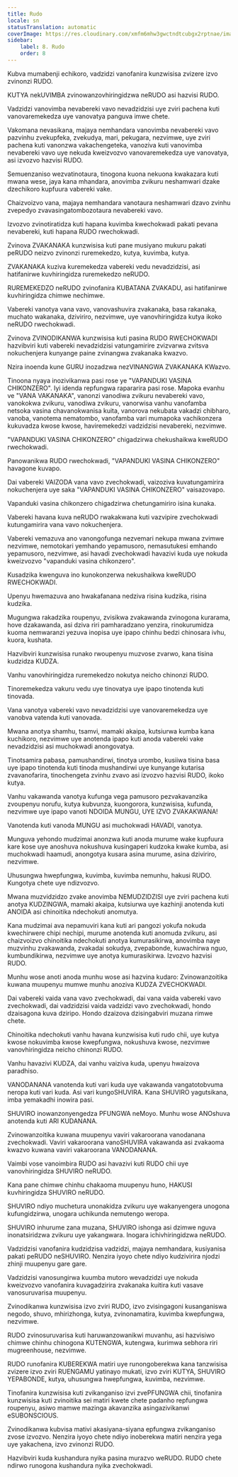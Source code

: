 ```yaml
---
title: Rudo
locale: sn
statusTranslation: automatic
coverImage: https://res.cloudinary.com/xmfm6mhw3gwctndtcubgx2rptnae/image/upload/v1740337243/small_cover_educacion_fundamental_a051170f1c.webp
sidebar:
    label: 8. Rudo
    order: 8
---
```

Kubva mumabenji echikoro, vadzidzi vanofanira kunzwisisa zvizere izvo zvinonzi RUDO.

KUTYA nekUVIMBA zvinowanzovhiringidzwa neRUDO asi hazvisi RUDO.

Vadzidzi vanovimba nevabereki vavo nevadzidzisi uye zviri pachena kuti vanovaremekedza uye vanovatya panguva imwe chete.

Vakomana nevasikana, majaya nemhandara vanovimba nevabereki vavo pazvinhu zvekupfeka, zvekudya, mari, pekugara, nezvimwe, uye zviri pachena kuti vanonzwa vakachengeteka, vanoziva kuti vanovimba nevabereki vavo uye nekuda kweizvozvo vanovaremekedza uye vanovatya, asi izvozvo hazvisi RUDO.

Semuenzaniso wezvatinotaura, tinogona kuona nekuona kwakazara kuti mwana wese, jaya kana mhandara, anovimba zvikuru neshamwari dzake dzechikoro kupfuura vabereki vake.

Chaizvoizvo vana, majaya nemhandara vanotaura neshamwari dzavo zvinhu zvepedyo zvavasingatombozotaura nevabereki vavo.

Izvozvo zvinotiratidza kuti hapana kuvimba kwechokwadi pakati pevana nevabereki, kuti hapana RUDO rwechokwadi.

Zvinova ZVAKANAKA kunzwisisa kuti pane musiyano mukuru pakati peRUDO neizvo zvinonzi ruremekedzo, kutya, kuvimba, kutya.

ZVAKANAKA kuziva kuremekedza vabereki vedu nevadzidzisi, asi hatifanirwe kuvhiringidza ruremekedzo neRUDO.

RUREMEKEDZO neRUDO zvinofanira KUBATANA ZVAKADU, asi hatifanirwe kuvhiringidza chimwe nechimwe.

Vabereki vanotya vana vavo, vanovashuvira zvakanaka, basa rakanaka, muchato wakanaka, dziviriro, nezvimwe, uye vanovhiringidza kutya ikoko neRUDO rwechokwadi.

Zvinova ZVINODIKANWA kunzwisisa kuti pasina RUDO RWECHOKWADI hazvibviri kuti vabereki nevadzidzisi vatungamirire zvizvarwa zvitsva nokuchenjera kunyange paine zvinangwa zvakanaka kwazvo.

Nzira inoenda kune GURU inozadzwa nezVINANGWA ZVAKANAKA KWazvo.

Tinoona nyaya inozivikanwa pasi rose ye "VAPANDUKI VASINA CHIKONZERO". Iyi idenda repfungwa rapararira pasi rose. Mapoka evanhu ve "VANA VAKANAKA", vanonzi vanodiwa zvikuru nevabereki vavo, vanokokwa zvikuru, vanodiwa zvikuru, vanorwisa vanhu vanofamba netsoka vasina chavanokwanisa kuita, vanorova nekubata vakadzi chibharo, vanoba, vanotema nematombo, vanofamba vari mumapoka vachikonzera kukuvadza kwose kwose, haviremekedzi vadzidzisi nevabereki, nezvimwe.

"VAPANDUKI VASINA CHIKONZERO" chigadzirwa chekushaikwa kweRUDO rwechokwadi.

Panowanikwa RUDO rwechokwadi, "VAPANDUKI VASINA CHIKONZERO" havagone kuvapo.

Dai vabereki VAIZODA vana vavo zvechokwadi, vaizoziva kuvatungamirira nokuchenjera uye saka "VAPANDUKI VASINA CHIKONZERO" vaisazovapo.

Vapanduki vasina chikonzero chigadzirwa chetungamiriro isina kunaka.

Vabereki havana kuva neRUDO rwakakwana kuti vazvipire zvechokwadi kutungamirira vana vavo nokuchenjera.

Vabereki vemazuva ano vanongofunga nezvemari nekupa mwana zvimwe nezvimwe, nemotokari yemhando yepamusoro, nemasutukesi emhando yepamusoro, nezvimwe, asi havadi zvechokwadi havazivi kuda uye nokuda kweizvozvo "vapanduki vasina chikonzero".

Kusadzika kwenguva ino kunokonzerwa nekushaikwa kweRUDO RWECHOKWADI.

Upenyu hwemazuva ano hwakafanana nedziva risina kudzika, risina kudzika.

Mugungwa rakadzika roupenyu, zvisikwa zvakawanda zvinogona kurarama, hove dzakawanda, asi dziva riri pamharadzano yenzira, rinokurumidza kuoma nemwaranzi yezuva inopisa uye ipapo chinhu bedzi chinosara ivhu, kuora, kushata.

Hazvibviri kunzwisisa runako rwoupenyu muzvose zvarwo, kana tisina kudzidza KUDZA.

Vanhu vanovhiringidza ruremekedzo nokutya neicho chinonzi RUDO.

Tinoremekedza vakuru vedu uye tinovatya uye ipapo tinotenda kuti tinovada.

Vana vanotya vabereki vavo nevadzidzisi uye vanovaremekedza uye vanobva vatenda kuti vanovada.

Mwana anotya shamhu, tsamvi, mamaki akaipa, kutsiurwa kumba kana kuchikoro, nezvimwe uye anotenda ipapo kuti anoda vabereki vake nevadzidzisi asi muchokwadi anongovatya.

Tinotsamira pabasa, pamushandirwi, tinotya urombo, kusiiwa tisina basa uye ipapo tinotenda kuti tinoda mushandirwi uye kunyange kutarisa zvavanofarira, tinochengeta zvinhu zvavo asi izvozvo hazvisi RUDO, ikoko kutya.

Vanhu vakawanda vanotya kufunga vega pamusoro pezvakavanzika zvoupenyu norufu, kutya kubvunza, kuongorora, kunzwisisa, kufunda, nezvimwe uye ipapo vanoti NDOIDA MUNGU, UYE IZVO ZVAKAKWANA!

Vanotenda kuti vanoda MUNGU asi muchokwadi HAVADI, vanotya.

Munguva yehondo mudzimai anonzwa kuti anoda murume wake kupfuura kare kose uye anoshuva nokushuva kusingaperi kudzoka kwake kumba, asi muchokwadi haamudi, anongotya kusara asina murume, asina dziviriro, nezvimwe.

Uhusungwa hwepfungwa, kuvimba, kuvimba nemunhu, hakusi RUDO. Kungotya chete uye ndizvozvo.

Mwana muzvidzidzo zvake anovimba NEMUDZIDZISI uye zviri pachena kuti anotya KUDZINGWA, mamaki akaipa, kutsiurwa uye kazhinji anotenda kuti ANOIDA asi chinoitika ndechokuti anomutya.

Kana mudzimai ava nepamuviri kana kuti ari pangozi yokufa nokuda kwechirwere chipi nechipi, murume anotenda kuti anomuda zvikuru, asi chaizvoizvo chinoitika ndechokuti anotya kumurasikirwa, anovimba naye muzvinhu zvakawanda, zvakadai sokudya, zvepabonde, kuwachirwa nguo, kumbundikirwa, nezvimwe uye anotya kumurasikirwa. Izvozvo hazvisi RUDO.

Munhu wose anoti anoda munhu wose asi hazvina kudaro: Zvinowanzoitika kuwana muupenyu mumwe munhu anoziva KUDZA ZVECHOKWADI.

Dai vabereki vaida vana vavo zvechokwadi, dai vana vaida vabereki vavo zvechokwadi, dai vadzidzisi vaida vadzidzi vavo zvechokwadi, hondo dzaisagona kuva dziripo. Hondo dzaizova dzisingabviri muzana rimwe chete.

Chinoitika ndechokuti vanhu havana kunzwisisa kuti rudo chii, uye kutya kwose nokuvimba kwose kwepfungwa, nokushuva kwose, nezvimwe vanovhiringidza neicho chinonzi RUDO.

Vanhu havazivi KUDZA, dai vanhu vaiziva kuda, upenyu hwaizova paradhiso.

VANODANANA vanotenda kuti vari kuda uye vakawanda vangatotobvuma neropa kuti vari kuda. Asi vari kungoSHUVIRA. Kana SHUVIRO yagutsikana, imba yemakadhi inowira pasi.

SHUVIRO inowanzonyengedza PFUNGWA neMoyo. Munhu wose ANOshuva anotenda kuti ARI KUDANANA.

Zvinowanzoitika kuwana muupenyu vaviri vakaroorana vanodanana zvechokwadi. Vaviri vakaroorana vanoSHUVIRA vakawanda asi zvakaoma kwazvo kuwana vaviri vakaroorana VANODANANA.

Vaimbi vose vanoimbira RUDO asi havazivi kuti RUDO chii uye vanovhiringidza SHUVIRO neRUDO.

Kana pane chimwe chinhu chakaoma muupenyu huno, HAKUSI kuvhiringidza SHUVIRO neRUDO.

SHUVIRO ndiyo muchetura unonakidza zvikuru uye wakanyengera unogona kufungidzirwa, unogara uchikunda nemutengo weropa.

SHUVIRO inhurume zana muzana, SHUVIRO ishonga asi dzimwe nguva inonatsiridzwa zvikuru uye yakangwara. Inogara ichivhiringidzwa neRUDO.

Vadzidzisi vanofanira kudzidzisa vadzidzi, majaya nemhandara, kusiyanisa pakati peRUDO neSHUVIRO. Nenzira iyoyo chete ndiyo kudzivirira njodzi zhinji muupenyu gare gare.

Vadzidzisi vanosungirwa kuumba mutoro wevadzidzi uye nokuda kweizvozvo vanofanira kuvagadzirira zvakanaka kuitira kuti vasave vanosuruvarisa muupenyu.

Zvinodikanwa kunzwisisa izvo zviri RUDO, izvo zvisingagoni kusanganiswa negodo, shuvo, mhirizhonga, kutya, zvinonamatira, kuvimba kwepfungwa, nezvimwe.

RUDO zvinosuruvarisa kuti haruwanzowanikwi muvanhu, asi hazvisiwo chimwe chinhu chinogona KUTENGWA, kutengwa, kurimwa sebhora riri mugreenhouse, nezvimwe.

RUDO runofanira KUBEREKWA matiri uye runongoberekwa kana tanzwisisa zvizere izvo zviri RUENGAMU yatinayo mukati, izvo zviri KUTYA, SHUVIRO YEPABONDE, kutya, uhusungwa hwepfungwa, kuvimba, nezvimwe.

Tinofanira kunzwisisa kuti zvikanganiso izvi zvePFUNGWA chii, tinofanira kunzwisisa kuti zvinoitika sei matiri kwete chete padanho repfungwa roupenyu, asiwo mamwe mazinga akavanzika asingazivikanwi eSUBONSCIOUS.

Zvinodikanwa kubvisa mativi akasiyana-siyana epfungwa zvikanganiso zvose izvozvo. Nenzira iyoyo chete ndiyo inoberekwa matiri nenzira yega uye yakachena, izvo zvinonzi RUDO.

Hazvibviri kuda kushandura nyika pasina murazvo weRUDO. RUDO chete ndirwo runogona kushandura nyika zvechokwadi.

